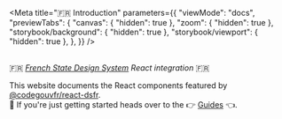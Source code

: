 
<Meta
    title="🇫🇷 Introduction" 
    parameters={{
        "viewMode": "docs",
        "previewTabs": {
            "canvas": { "hidden": true },
            "zoom": { "hidden": true },
            "storybook/background": { "hidden": true },
            "storybook/viewport": { "hidden": true },
        },
    }}
/>

<div style={{ "margin": "0 auto", "maxWidth": "700px", "textAlign": "center" }}>
<div style={{ "display": "flex", "justifyContent": "center" }}>
<RotatingLogo style={{ "width": 250 }} />
</div>
<br/>
🇫🇷 <i><a href="https://www.systeme-de-design.gouv.fr/">French State Design System</a> React integration</i> 🇫🇷 

This website documents the React components featured by [@codegouvfr/react-dsfr](https://github.com/codegouvfr/react-dsfr).  
🏁 If you're just getting started heads over to the 👉 [Guides](https://react-dsfr.etalab.studio/) 👈.


</div>
